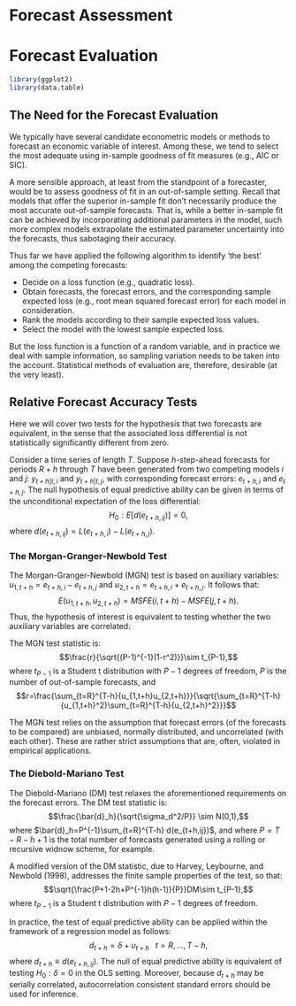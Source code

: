 # Forecast Assessment {-}

# Forecast Evaluation

```r
library(ggplot2)
library(data.table)
```

## The Need for the Forecast Evaluation

We typically have several candidate econometric models or methods to forecast an economic variable of interest. Among these, we tend to select the most adequate using in-sample goodness of fit measures (e.g., AIC or SIC). 

A more sensible approach, at least from the standpoint of a forecaster, would be to assess goodness of fit in an out-of-sample setting. Recall that models that offer the superior in-sample fit don't necessarily produce the most accurate out-of-sample forecasts. That is, while a better in-sample fit can be achieved by incorporating additional parameters in the model, such more complex models extrapolate the estimated parameter uncertainty into the forecasts, thus sabotaging their accuracy.

Thus far we have applied the following algorithm to identify 'the best' among the competing forecasts:

- Decide on a loss function (e.g., quadratic loss).
- Obtain forecasts, the forecast errors, and the corresponding sample expected loss (e.g., root mean squared forecast error) for each model in consideration.
- Rank the models according to their sample expected loss values.
- Select the model with the lowest sample expected loss.

But the loss function is a function of a random variable, and in practice we deal with sample information, so sampling variation needs to be taken into the account. Statistical methods of evaluation are, therefore, desirable (at the very least).

## Relative Forecast Accuracy Tests

Here we will cover two tests for the hypothesis that two forecasts are equivalent, in the sense that the associated loss differential is not statistically significantly different from zero.

Consider a time series of length $T$. Suppose $h$-step-ahead forecasts for periods $R+h$ through $T$ have been generated from two competing models $i$ and $j$: $y_{t+h|t,i}$ and $y_{t+h|t,j}$, with corresponding forecast errors: $e_{t+h,i}$ and $e_{t+h,j}$. The null hypothesis of equal predictive ability can be given in terms of the unconditional expectation of the loss differential: $$H_0: E\left[d(e_{t+h,ij})\right] = 0,$$ where $d(e_{t+h,ij}) = L(e_{t+h,i})-L(e_{t+h,j})$.


### The Morgan-Granger-Newbold Test

The Morgan-Granger-Newbold (MGN) test is based on auxiliary variables: $u_{1,t+h} = e_{t+h,i}-e_{t+h,j}$ and $u_{2,t+h} = e_{t+h,i}+e_{t+h,j}$. It follows that: $$E(u_{1,t+h},u_{2,t+h}) = MSFE(i,t+h)-MSFE(j,t+h).$$ Thus, the hypothesis of interest is equivalent to testing whether the two auxiliary variables are correlated.

The MGN test statistic is: $$\frac{r}{\sqrt{(P-1)^{-1}(1-r^2)}}\sim t_{P-1},$$ where $t_{P-1}$ is a Student t distribution with $P-1$ degrees of freedom, $P$ is the number of out-of-sample forecasts, and $$r=\frac{\sum_{t=R}^{T-h}{u_{1,t+h}u_{2,t+h}}}{\sqrt{\sum_{t=R}^{T-h}{u_{1,t+h}^2}\sum_{t=R}^{T-h}{u_{2,t+h}^2}}}$$

The MGN test relies on the assumption that forecast errors (of the forecasts to be compared) are unbiased, normally distributed, and uncorrelated (with each other). These are rather strict assumptions that are, often, violated in empirical applications.
		

### The Diebold-Mariano Test

The Diebold-Mariano (DM) test relaxes the aforementioned requirements on the forecast errors. The DM test statistic is: $$\frac{\bar{d}_h}{\sqrt{\sigma_d^2/P}} \sim N(0,1),$$ where $\bar{d}_h=P^{-1}\sum_{t=R}^{T-h} d(e_{t+h,ij})$, and where $P=T-R-h+1$ is the total number of forecasts generated using a rolling or recursive widnow scheme, for example.

A modified version of the DM statistic, due to Harvey, Leybourne, and Newbold (1998), addresses the finite sample properties of the test, so that: $$\sqrt{\frac{P+1-2h+P^{-1}h(h-1)}{P}}DM\sim t_{P-1},$$ where $t_{P-1}$ is a Student t distribution with $P-1$ degrees of freedom.

In practice, the test of equal predictive ability can be applied within the framework of a regression model as follows: $$d_{t+h} = \delta + \upsilon_{t+h}\;~~t = R,\ldots,T-h,$$ where $d_{t+h} \equiv d(e_{t+h,ij})$. The null of equal predictive ability is equivalent of testing $H_0: \delta = 0$ in the OLS setting. Moreover, because $d_{t+h}$ may be serially correlated, autocorrelation consistent standard errors should be used for inference.